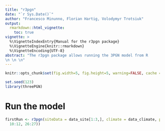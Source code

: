 ```yaml
---
title: "r3pgn"
date: "`r Sys.Date()`"
author: "Francesco Minunno, Florian Hartig, Volodymyr Trotsiuk"
output: 
  rmarkdown::html_vignette:
    toc: true
vignette: >
  %\VignetteIndexEntry{Manual for the r3pgn package}
  %\VignetteEngine{knitr::rmarkdown}
  %\VignetteEncoding{UTF-8}
abstract: "The r3pgn package allows running the 3PGN model from R
\n \n \n"
---
```



```r
knitr::opts_chunk$set(fig.width=5, fig.height=5, warning=FALSE, cache = F)
```

```r
set.seed(123)
library(threePGN)
```

# Run the model
```r
firstRun <- r3pgn(siteData = data_site[1:3,], climate = data_climate, parameters = data_param[,2], outputs = c(1:5,
  10:12, 26:27))
```
